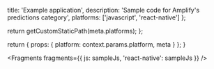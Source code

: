 
  title: 'Example application',
  description: 'Sample code for Amplify's predictions category',
  platforms: ['javascript', 'react-native']
};

  return getCustomStaticPath(meta.platforms);
};

  return {
    props: {
      platform: context.params.platform,
      meta
    }
  };
}


<Fragments
  fragments={{
    js: sampleJs,
    'react-native': sampleJs
  }}
/>
